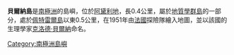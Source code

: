 {{Coord|66|40|S|140|2|E|source:GNIS|display=title}}

'''貝爾納島'''是[[南極洲|南極洲]]的島嶼，位於[[阿黛利地|阿黛利地]]，長0.4公里，屬於[[地質學群島|地質學群島]]的一部分，處於[[佩特雷爾島_(南極洲)|佩特雷爾島]]以東0.5公里，在1951年由[[法國|法國]]探險隊繪入地圖，並以該國的生理學家[[克洛德·貝爾納|克洛德·貝爾納]]命名。

{{DEFAULTSORT:Bernard Island}}
[[Category:南極洲島嶼|Category:南極洲島嶼]]


{{AdélieLand-geo-stub}}